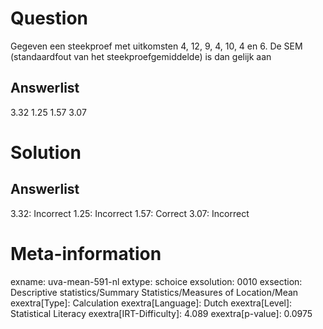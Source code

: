 Question
========

Gegeven een steekproef met uitkomsten 4, 12, 9, 4, 10, 4 en 6. De SEM
(standaardfout van het steekproefgemiddelde) is dan gelijk aan

Answerlist
----------

3.32
1.25
1.57
3.07

Solution
========

Answerlist
----------

3.32: Incorrect
1.25: Incorrect
1.57: Correct
3.07: Incorrect

Meta-information
================
exname: uva-mean-591-nl
extype: schoice
exsolution: 0010
exsection: Descriptive statistics/Summary Statistics/Measures of Location/Mean
exextra[Type]: Calculation
exextra[Language]: Dutch
exextra[Level]: Statistical Literacy
exextra[IRT-Difficulty]: 4.089
exextra[p-value]: 0.0975
